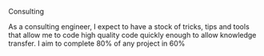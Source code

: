 

Consulting

As a consulting engineer, I expect to have a stock of tricks, tips and tools that allow me to code high quality
code quickly enough to allow knowledge transfer. I aim to complete 80% of any project in 60%
